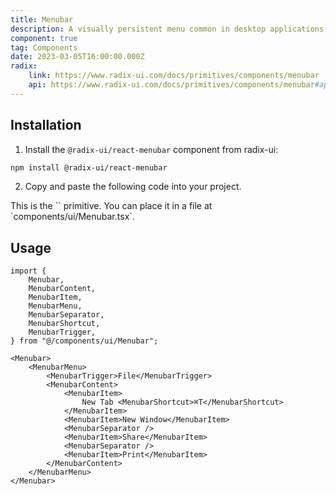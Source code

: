 ```yaml
---
title: Menubar
description: A visually persistent menu common in desktop applications that provides quick access to a consistent set of commands.
component: true
tag: Components
date: 2023-03-05T16:00:00.000Z
radix:
    link: https://www.radix-ui.com/docs/primitives/components/menubar
    api: https://www.radix-ui.com/docs/primitives/components/menubar#api-reference
---
```


<ComponentExample src="src/components/examples/MenubarDemo.tsx">
    <MenubarDemo />
</ComponentExample>

## Installation

1. Install the `@radix-ui/react-menubar` component from radix-ui:

```bash
npm install @radix-ui/react-menubar
```

2. Copy and paste the following code into your project.

<ComponentSource src="src/components/ui/Menubar.tsx" />

<Alert variant="outline">
    This is the `<Menubar />` primitive. You can place it in a file at
    `components/ui/Menubar.tsx`.
</Alert>

## Usage

```tsx
import {
    Menubar,
    MenubarContent,
    MenubarItem,
    MenubarMenu,
    MenubarSeparator,
    MenubarShortcut,
    MenubarTrigger,
} from "@/components/ui/Menubar";
```

```tsx
<Menubar>
    <MenubarMenu>
        <MenubarTrigger>File</MenubarTrigger>
        <MenubarContent>
            <MenubarItem>
                New Tab <MenubarShortcut>⌘T</MenubarShortcut>
            </MenubarItem>
            <MenubarItem>New Window</MenubarItem>
            <MenubarSeparator />
            <MenubarItem>Share</MenubarItem>
            <MenubarSeparator />
            <MenubarItem>Print</MenubarItem>
        </MenubarContent>
    </MenubarMenu>
</Menubar>
```
